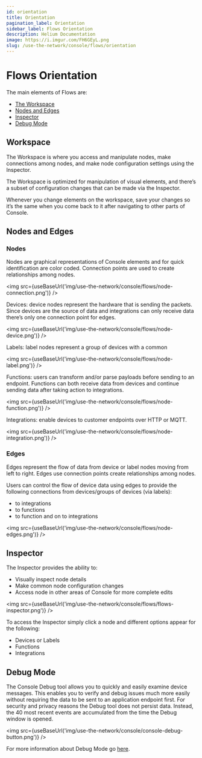 ```yaml
---
id: orientation
title: Orientation
pagination_label: Orientation
sidebar_label: Flows Orientation
description: Helium Documentation
image: https://i.imgur.com/FH6GEyL.png
slug: /use-the-network/console/flows/orientation
---
```


# Flows Orientation


The main elements of Flows are:

- [The Workspace](#workspace)
- [Nodes and Edges](#nodes-and-edges)
- [Inspector](#inspector)
- [Debug Mode](#debug-mode)

## Workspace

The Workspace is where you access and manipulate nodes, make connections among nodes, and make node
configuration settings using the Inspector.

The Workspace is optimized for manipulation of visual elements, and there’s a subset of
configuration changes that can be made via the Inspector.

Whenever you change elements on the workspace, save your changes so it’s the same when you come back
to it after navigating to other parts of Console.

## Nodes and Edges

### Nodes

Nodes are graphical representations of Console elements and for quick identification are color
coded. Connection points are used to create relationships among nodes.

<img src={useBaseUrl('img/use-the-network/console/flows/node-connection.png')} />

Devices: device nodes represent the hardware that is sending the packets. Since devices are the
source of data and integrations can only receive data there’s only one connection point for edges.

<img src={useBaseUrl('img/use-the-network/console/flows/node-device.png')} />

Labels: label nodes represent a group of devices with a common

<img src={useBaseUrl('img/use-the-network/console/flows/node-label.png')} />

Functions: users can transform and/or parse payloads before sending to an endpoint. Functions can
both receive data from devices and continue sending data after taking action to integrations.

<img src={useBaseUrl('img/use-the-network/console/flows/node-function.png')} />

Integrations: enable devices to customer endpoints over HTTP or MQTT.

<img src={useBaseUrl('img/use-the-network/console/flows/node-integration.png')} />

### Edges

Edges represent the flow of data from device or label nodes moving from left to right. Edges use
connection points create relationships among nodes.

Users can control the flow of device data using edges to provide the following connections from
devices/groups of devices (via labels):

- to integrations
- to functions
- to function and on to integrations

<img src={useBaseUrl('img/use-the-network/console/flows/node-edges.png')} />

## Inspector

The Inspector provides the ability to:

- Visually inspect node details
- Make common node configuration changes
- Access node in other areas of Console for more complete edits

<img src={useBaseUrl('img/use-the-network/console/flows/flows-inspector.png')} />

To access the Inspector simply click a node and different options appear for the following:

- Devices or Labels
- Functions
- Integrations

## Debug Mode

The Console Debug tool allows you to quickly and easily examine device messages. This enables you to
verify and debug issues much more easily without requiring the data to be sent to an application
endpoint first. For security and privacy reasons the Debug tool does not persist data. Instead, the
40 most recent events are accumulated from the time the Debug window is opened.

<img src={useBaseUrl('img/use-the-network/console/console-debug-button.png')} />

For more information about Debug Mode go [here](/use-the-network/console/debug).

